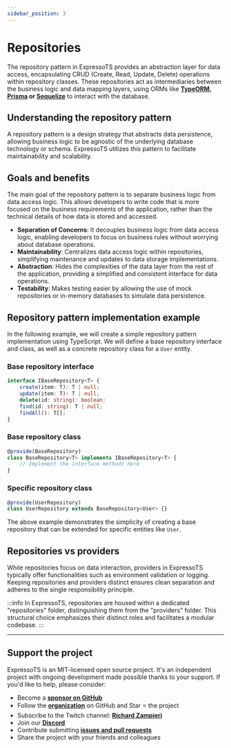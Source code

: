 ```yaml
---
sidebar_position: 3
---
```


# Repositories

The repository pattern in ExpressoTS provides an abstraction layer for data access, encapsulating CRUD (Create, Read, Update, Delete) operations within repository classes. These repositories act as intermediaries between the business logic and data mapping layers, using ORMs like **[TypeORM](https://typeorm.io/), [Prisma](https://www.prisma.io/) or [Sequelize](https://sequelize.org/)** to interact with the database.

## Understanding the repository pattern

A repository pattern is a design strategy that abstracts data persistence, allowing business logic to be agnostic of the underlying database technology or schema. ExpressoTS utilizes this pattern to facilitate maintainability and scalability.

## Goals and benefits

The main goal of the repository pattern is to separate business logic from data access logic. This allows developers to write code that is more focused on the business requirements of the application, rather than the technical details of how data is stored and accessed.

-   **Separation of Concerns**: It decouples business logic from data access logic, enabling developers to focus on business rules without worrying about database operations.
-   **Maintainability**: Centralizes data access logic within repositories, simplifying maintenance and updates to data storage implementations.
-   **Abstraction**: Hides the complexities of the data layer from the rest of the application, providing a simplified and consistent interface for data operations.
-   **Testability**: Makes testing easier by allowing the use of mock repositories or in-memory databases to simulate data persistence.

## Repository pattern implementation example

In the following example, we will create a simple repository pattern implementation using TypeScript. We will define a base repository interface and class, as well as a concrete repository class for a `User` entity.

### Base repository interface

```typescript
interface IBaseRepository<T> {
    create(item: T): T | null;
    update(item: T): T | null;
    delete(id: string): boolean;
    find(id: string): T | null;
    findAll(): T[];
}
```

### Base repository class

```typescript
@provide(BaseRepository)
class BaseRepository<T> implements IBaseRepository<T> {
    // Implement the interface methods here
}
```

### Specific repository class

```typescript
@provide(UserRepository)
class UserRepository extends BaseRepository<User> {}
```

The above example demonstrates the simplicity of creating a base repository that can be extended for specific entities like `User`.

## Repositories vs providers

While repositories focus on data interaction, providers in ExpressoTS typically offer functionalities such as environment validation or logging. Keeping repositories and providers distinct ensures clean separation and adheres to the single responsibility principle.

:::info
In ExpressoTS, repositories are housed within a dedicated "repositories" folder, distinguishing them from the "providers" folder. This structural choice emphasizes their distinct roles and facilitates a modular codebase.
:::

---

## Support the project

ExpressoTS is an MIT-licensed open source project. It's an independent project with ongoing development made possible thanks to your support. If you'd like to help, please consider:

-   Become a **[sponsor on GitHub](https://github.com/sponsors/expressots)**
-   Follow the **[organization](https://github.com/expressots)** on GitHub and Star ⭐ the project
-   Subscribe to the Twitch channel: **[Richard Zampieri](https://www.twitch.tv/richardzampieri)**
-   Join our **[Discord](https://discord.com/invite/PyPJfGK)**
-   Contribute submitting **[issues and pull requests](https://github.com/expressots/expressots/issues/new/choose)**
-   Share the project with your friends and colleagues

